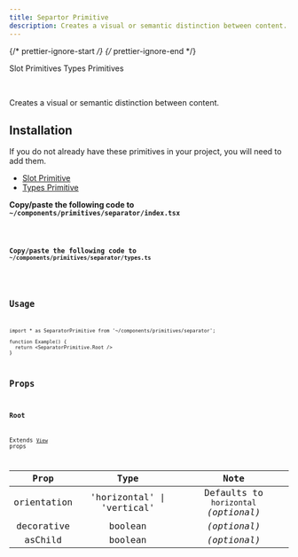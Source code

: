```yaml
---
title: Separtor Primitive
description: Creates a visual or semantic distinction between content.
---
```


{/* prettier-ignore-start */}
{/* prettier-ignore-end */}


<LinkButton href='/primitives/slot'>Slot Primitives</LinkButton>
<LinkButton href='/primitives/types'>Types Primitives</LinkButton>

<br />

Creates a visual or semantic distinction between content.

## Installation

<Aside title="Uses shared primitives">
  If you do not already have these primitives in your project, you will need to add them.

  - [Slot Primitive](/primitives/slot)
  - [Types Primitive](/primitives/types)
  
</Aside>


**Copy/paste the following code to `~/components/primitives/separator/index.tsx`**

<Code code={importedCode} lang="tsx" title="~/components/primitives/separator/index.tsx" />

**Copy/paste the following code to `~/components/primitives/separator/types.ts`**

<Code code={importedTypesCode} lang="tsx" title="~/components/primitives/separator/types.ts" />

## Usage

```tsx
import * as SeparatorPrimitive from '~/components/primitives/separator';

function Example() {
  return <SeparatorPrimitive.Root />
}
```

## Props

### Root

Extends [`View`](https://reactnative.dev/docs/view#props) props

|   Prop   |  Type   |     Note     |
| :------: | :-----: | :----------: |
| orientation  | 'horizontal' \| 'vertical' | Defaults to `horizontal` _(optional)_|
| decorative  | boolean |_(optional)_ |
| asChild  | boolean | _(optional)_ |
